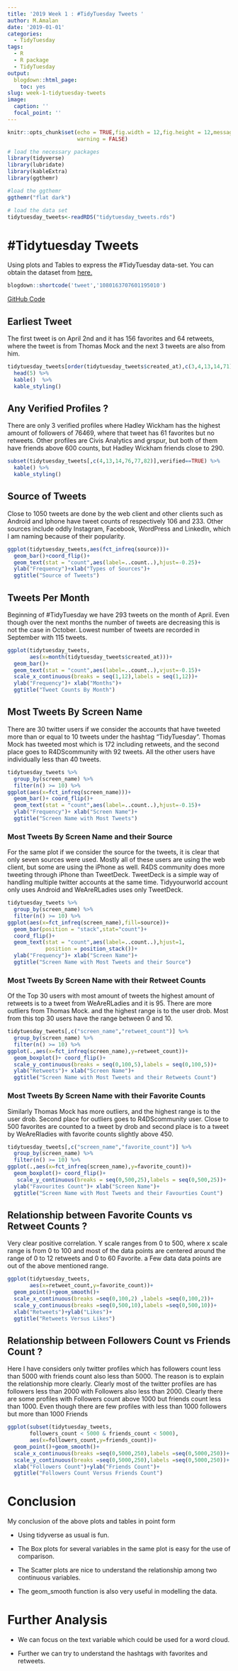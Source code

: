 ```yaml
---
title: '2019 Week 1 : #TidyTuesday Tweets '
author: M.Amalan
date: '2019-01-01'
categories:
  - TidyTuesday
tags:
  - R
  - R package
  - TidyTuesday
output:
  blogdown::html_page:
    toc: yes
slug: week-1-tidytuesday-tweets
image:
  caption: ''
  focal_point: ''
---
```


```r
knitr::opts_chunk$set(echo = TRUE,fig.width = 12,fig.height = 12,message = FALSE,
                      warning = FALSE)
```

```r
# load the necessary packages
library(tidyverse)
library(lubridate)
library(kableExtra)
library(ggthemr)

#load the ggthemr
ggthemr("flat dark")

# load the data set
tidytuesday_tweets<-readRDS("tidytuesday_tweets.rds")
```

# #Tidytuesday Tweets

Using plots and Tables to express the #TidyTuesday data-set. 
You can obtain the dataset from [here.](https://github.com/rfordatascience/tidytuesday/tree/master/data/2019/2019-01-01)

```r
blogdown::shortcode('tweet','1080163707601195010')
```

[GitHub Code](https://github.com/Amalan-ConStat/TidyTuesday/tree/master/2019/Week1)

## Earliest Tweet

The first tweet is on April 2nd and it has 156 favorites and 
64 retweets, where the tweet is from Thomas Mock and the next 3 tweets are also 
from him. 


```r
tidytuesday_tweets[order(tidytuesday_tweets$created_at),c(3,4,13,14,71)] %>%
  head(5) %>%
  kable()  %>%
  kable_styling()
```

## Any Verified Profiles ?

There are only 3 verified profiles where Hadley Wickham has the highest
amount of followers of 76469, where that tweet has 61 favorites but no
retweets. Other profiles are Civis Analytics and grspur, but both of them
have friends above 600 counts, but Hadley Wickham friends close to 290.

```r
subset(tidytuesday_tweets[,c(4,13,14,76,77,82)],verified==TRUE) %>%
  kable() %>%
  kable_styling()
```

## Source of Tweets

Close to 1050 tweets are done by the web client and other clients
such as Android and Iphone have tweet counts of respectively 106 and 233.
Other sources include oddly Instagram, Facebook, WordPress and LinkedIn, which
I am naming because of their popularity.

```r
ggplot(tidytuesday_tweets,aes(fct_infreq(source)))+
  geom_bar()+coord_flip()+
  geom_text(stat = "count",aes(label=..count..),hjust=-0.25)+
  ylab("Frequency")+xlab("Types of Sources")+
  ggtitle("Source of Tweets")
```

## Tweets Per Month

Beginning of #TidyTuesday we have 293 tweets on the month of April. Even
though over the next months the number of tweets are decreasing this is not
the case in October. Lowest number of tweets are recorded in September with
115 tweets. 

```r
ggplot(tidytuesday_tweets,
       aes(x=month(tidytuesday_tweets$created_at)))+
  geom_bar()+
  geom_text(stat = "count",aes(label=..count..),vjust=-0.15)+
  scale_x_continuous(breaks = seq(1,12),labels = seq(1,12))+
  ylab("Frequency")+ xlab("Months")+
  ggtitle("Tweet Counts By Month")
```

## Most Tweets By Screen Name

There are 30 twitter users if we consider the accounts that have tweeted
more than or equal to 10 tweets under the hashtag "TidyTuesday".
Thomas Mock has tweeted most which is 172 including retweets, and 
the second place goes to R4DScommunity with 92 tweets. All the 
other users have individually less than 40 tweets.

```r
tidytuesday_tweets %>%
  group_by(screen_name) %>%
  filter(n() >= 10) %>%
ggplot(aes(x=fct_infreq(screen_name)))+
  geom_bar()+ coord_flip()+
  geom_text(stat = "count",aes(label=..count..),hjust=-0.15)+
  ylab("Frequency")+ xlab("Screen Name")+
  ggtitle("Screen Name with Most Tweets")

```

### Most Tweets By Screen Name and their Source

For the same plot if we consider the source for the tweets, 
it is clear that only seven sources were used. Mostly 
all of these users are using the web client, but some are using
the iPhone as well. R4DS community does more tweeting through iPhone
than TweetDeck. TweetDeck is a simple way of handling multiple twitter accounts
at the same time. Tidyyourworld account only uses Android and WeAreRLadies uses
only TweetDeck.

```r
tidytuesday_tweets %>%
  group_by(screen_name) %>%
  filter(n() >= 10) %>%
ggplot(aes(x=fct_infreq(screen_name),fill=source))+
  geom_bar(position = "stack",stat="count")+ 
  coord_flip()+
  geom_text(stat = "count",aes(label=..count..),hjust=1,
            position = position_stack())+
  ylab("Frequency")+ xlab("Screen Name")+
  ggtitle("Screen Name with Most Tweets and their Source")
```

### Most Tweets By Screen Name with their Retweet Counts

Of the Top 30 users with most amount of tweets the highest
amount of retweets is to a tweet from WeAreRLadies and
it is 95. There are more outliers from Thomas Mock. and the 
highest range is to the user drob. Most from this top 30 users
have the range between 0 and 10.

```r
tidytuesday_tweets[,c("screen_name","retweet_count")] %>%
  group_by(screen_name) %>%
  filter(n() >= 10) %>%
ggplot(.,aes(x=fct_infreq(screen_name),y=retweet_count))+
  geom_boxplot()+ coord_flip()+
  scale_y_continuous(breaks = seq(0,100,5),labels = seq(0,100,5))+
  ylab("Retweets")+ xlab("Screen Name")+
  ggtitle("Screen Name with Most Tweets and their Retweets Count")

```

### Most Tweets By Screen Name with their Favorite Counts 

Similarly Thomas Mock has more outliers, and the highest range is
to the user drob. Second place for outliers goes to R4DScommunity user.
Close to 500 favorites are counted to a tweet by drob and second place is
to a tweet by WeAreRladies with favorite counts slightly above 450.

```r
tidytuesday_tweets[,c("screen_name","favorite_count")] %>%
  group_by(screen_name) %>%
  filter(n() >= 10) %>%
ggplot(.,aes(x=fct_infreq(screen_name),y=favorite_count))+
  geom_boxplot()+ coord_flip()+
   scale_y_continuous(breaks = seq(0,500,25),labels = seq(0,500,25))+
  ylab("Favourites Count")+ xlab("Screen Name")+
  ggtitle("Screen Name with Most Tweets and their Favourties Count")

```

## Relationship between Favorite Counts vs Retweet Counts ?

Very clear positive correlation. Y scale ranges from 0 to 500,
where x scale range is from 0 to 100 and most of the data points
are centered around the range of 0 to 12 retweets and 0 to 60 Favorite.
a Few data data points are out of the above mentioned range.

```r
ggplot(tidytuesday_tweets, 
       aes(x=retweet_count,y=favorite_count))+
  geom_point()+geom_smooth()+
  scale_x_continuous(breaks =seq(0,100,2) ,labels =seq(0,100,2))+
  scale_y_continuous(breaks =seq(0,500,10),labels =seq(0,500,10))+
  xlab("Retweets")+ylab("Likes")+
  ggtitle("Retweets Versus Likes")
```

## Relationship between Followers Count vs Friends Count ?

Here I have considers only twitter profiles which has followers count less 
than 5000 with friends count also less than 5000. The reason is to explain the 
relationship more clearly. Clearly most of the twitter profiles are has followers
less than 2000 with Followers also less than 2000. Clearly there are some profiles
with Followers count above 1000 but friends count less than 1000. Even though there 
are few profiles with less than 1000 followers but more than 1000 Friends

```r
ggplot(subset(tidytuesday_tweets,
       followers_count < 5000 & friends_count < 5000), 
       aes(x=followers_count,y=friends_count))+
  geom_point()+geom_smooth()+
  scale_x_continuous(breaks =seq(0,5000,250),labels =seq(0,5000,250))+
  scale_y_continuous(breaks =seq(0,5000,250),labels =seq(0,5000,250))+
  xlab("Followers Count")+ylab("Friends Count")+
  ggtitle("Followers Count Versus Friends Count")
```

# Conclusion

My conclusion of the above plots and tables in point form

* Using tidyverse as usual is fun. 

* The Box plots for several variables in the same plot is easy
  for the use of comparison.
  
* The Scatter plots are nice to understand the relationship among two 
  continuous variables.
  
* The geom_smooth function is also very useful in modelling the data.  

# Further Analysis

* We can focus on the text variable which could be used for a word cloud.

* Further we can try to understand the hashtags with favorites and retweets.